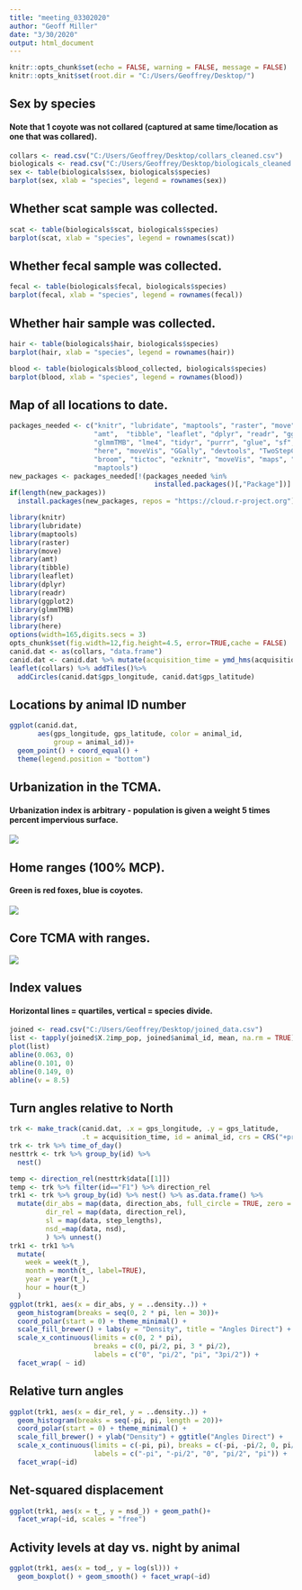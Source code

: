 ```yaml
---
title: "meeting_03302020"
author: "Geoff Miller"
date: "3/30/2020"
output: html_document
---
```


```r
knitr::opts_chunk$set(echo = FALSE, warning = FALSE, message = FALSE)
knitr::opts_knit$set(root.dir = "C:/Users/Geoffrey/Desktop/")
```

## Sex by species

#### Note that 1 coyote was not collared (captured at same time/location as one that was collared).

```r
collars <- read.csv("C:/Users/Geoffrey/Desktop/collars_cleaned.csv")
biologicals <- read.csv("C:/Users/Geoffrey/Desktop/biologicals_cleaned.csv")
sex <- table(biologicals$sex, biologicals$species)
barplot(sex, xlab = "species", legend = rownames(sex))
```

## Whether scat sample was collected.

```r
scat <- table(biologicals$scat, biologicals$species)
barplot(scat, xlab = "species", legend = rownames(scat))
```

## Whether fecal sample was collected.

```r
fecal <- table(biologicals$fecal, biologicals$species)
barplot(fecal, xlab = "species", legend = rownames(fecal))
```

## Whether hair sample was collected.

```r
hair <- table(biologicals$hair, biologicals$species)
barplot(hair, xlab = "species", legend = rownames(hair))
```

```r
blood <- table(biologicals$blood_collected, biologicals$species)
barplot(blood, xlab = "species", legend = rownames(blood))
```

## Map of all locations to date.

```r
packages_needed <- c("knitr", "lubridate", "maptools", "raster", "move", 
                     "amt",  "tibble", "leaflet", "dplyr", "readr", "ggplot2", 
                     "glmmTMB", "lme4", "tidyr", "purrr", "glue", "sf", 
                     "here", "moveVis", "GGally", "devtools", "TwoStepCLogit", 
                     "broom", "tictoc", "ezknitr", "moveVis", "maps", "rgeos", 
                     "maptools")
new_packages <- packages_needed[!(packages_needed %in% 
                                    installed.packages()[,"Package"])]
if(length(new_packages)) 
  install.packages(new_packages, repos = "https://cloud.r-project.org")

library(knitr)
library(lubridate)
library(maptools)
library(raster)
library(move)
library(amt) 
library(tibble)
library(leaflet)
library(dplyr)
library(readr)
library(ggplot2)
library(glmmTMB)
library(sf)
library(here)
options(width=165,digits.secs = 3)
opts_chunk$set(fig.width=12,fig.height=4.5, error=TRUE,cache = FALSE)
canid.dat <- as(collars, "data.frame")
canid.dat <- canid.dat %>% mutate(acquisition_time = ymd_hms(acquisition_time, tz = "UTC"))
leaflet(collars) %>% addTiles()%>%
  addCircles(canid.dat$gps_longitude, canid.dat$gps_latitude)
```

## Locations by animal ID number

```r
ggplot(canid.dat, 
       aes(gps_longitude, gps_latitude, color = animal_id, 
           group = animal_id))+
  geom_point() + coord_equal() +
  theme(legend.position = "bottom")
```

## Urbanization in the TCMA.

#### Urbanization index is arbitrary - population is given a weight 5 times percent impervious surface.

![](/Users/Geoffrey/Desktop/tcma.png)

## Home ranges (100% MCP).
#### Green is red foxes, blue is coyotes.

![](/Users/Geoffrey/Desktop/ranges.png)

## Core TCMA with ranges.

![](/Users/Geoffrey/Desktop/zoom.png)

## Index values

#### Horizontal lines = quartiles, vertical = species divide.

```r
joined <- read.csv("C:/Users/Geoffrey/Desktop/joined_data.csv")
list <- tapply(joined$X.2imp_pop, joined$animal_id, mean, na.rm = TRUE)
plot(list)
abline(0.063, 0)
abline(0.101, 0)
abline(0.149, 0)
abline(v = 8.5)
```

## Turn angles relative to North

```r
trk <- make_track(canid.dat, .x = gps_longitude, .y = gps_latitude, 
                  .t = acquisition_time, id = animal_id, crs = CRS("+proj=utm +zone=15 +ellps=GRS80 +datum=NAD83 +no_defs"))
trk <- trk %>% time_of_day()
nesttrk <- trk %>% group_by(id) %>%
  nest()

temp <- direction_rel(nesttrk$data[[1]])
temp <- trk %>% filter(id=="F1") %>% direction_rel
trk1 <- trk %>% group_by(id) %>% nest() %>% as.data.frame() %>% 
  mutate(dir_abs = map(data, direction_abs, full_circle = TRUE, zero = "N", clockwise = TRUE), 
         dir_rel = map(data, direction_rel), 
         sl = map(data, step_lengths),
         nsd_=map(data, nsd),
         ) %>% unnest()
trk1 <- trk1 %>% 
  mutate(
    week = week(t_),
    month = month(t_, label=TRUE), 
    year = year(t_),
    hour = hour(t_)
  )
ggplot(trk1, aes(x = dir_abs, y = ..density..)) + 
  geom_histogram(breaks = seq(0, 2 * pi, len = 30))+
  coord_polar(start = 0) + theme_minimal() + 
  scale_fill_brewer() + labs(y = "Density", title = "Angles Direct") + 
  scale_x_continuous(limits = c(0, 2 * pi), 
                     breaks = c(0, pi/2, pi, 3 * pi/2), 
                     labels = c("0", "pi/2", "pi", "3pi/2")) +
  facet_wrap( ~ id)
```

## Relative turn angles

```r
ggplot(trk1, aes(x = dir_rel, y = ..density..)) + 
  geom_histogram(breaks = seq(-pi, pi, length = 20))+
  coord_polar(start = 0) + theme_minimal() +
  scale_fill_brewer() + ylab("Density") + ggtitle("Angles Direct") + 
  scale_x_continuous(limits = c(-pi, pi), breaks = c(-pi, -pi/2, 0, pi/2, pi), 
                     labels = c("-pi", "-pi/2", "0", "pi/2", "pi")) +
  facet_wrap(~id)
```

## Net-squared displacement

```r
ggplot(trk1, aes(x = t_, y = nsd_)) + geom_path()+
  facet_wrap(~id, scales = "free")
```

## Activity levels at day vs. night by animal

```r
ggplot(trk1, aes(x = tod_, y = log(sl))) + 
  geom_boxplot() + geom_smooth() + facet_wrap(~id)
```
